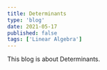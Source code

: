 ---
title: Determinants
type: 'blog'
date: 2021-05-17
published: false
tags: ['Linear Algebra']
---

This blog is about Determinants.
